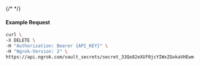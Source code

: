 {/* <!-- Code generated for API Clients. DO NOT EDIT. --> */}

#### Example Request
```bash
curl \
-X DELETE \
-H "Authorization: Bearer {API_KEY}" \
-H "Ngrok-Version: 2" \
https://api.ngrok.com/vault_secrets/secret_33Qo82eXUf0jcYIWxZGokaVHEwm
```